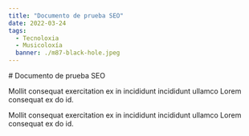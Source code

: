 ```yaml
---
title: "Documento de prueba SEO"
date: 2022-03-24
tags:
  - Tecnoloxia
  - Musicoloxía
  banner: ./m87-black-hole.jpeg
---
```

# Documento de prueba SEO

Mollit consequat exercitation ex in incididunt incididunt ullamco Lorem consequat ex do id.

Mollit consequat exercitation ex in incididunt incididunt ullamco Lorem consequat ex do id.